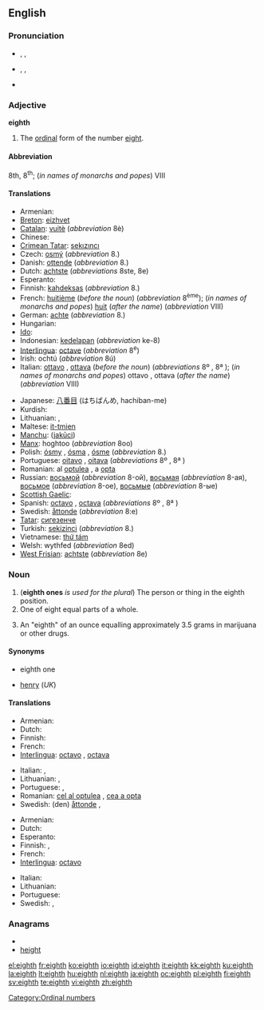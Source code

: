==English==
{{ordinalbox|en|7th|8th|9th|seventh|ninth|card=eight}}

===Pronunciation===
* {{a|RP}} {{enPR|ātth}}, {{IPA|/eɪtθ/}}, {{SAMPA|/eItT/}}
* {{a|GenAm}} {{enPR|ātth}}, {{IPA|/eɪtθ/|/eɪθ/}},  {{SAMPA|/eItT/|/eIT/}}
* {{audio|en-us-eighth.ogg|Audio (US)}}
*: {{rhymes|eɪtθ}}

===Adjective===
'''eighth'''

# The [[ordinal]] form of the number [[eight]].

====Abbreviation====
8th, 8<sup>th</sup>; (''in names of monarchs and popes'') VIII

====Translations====
{{trans-top|ordinal form of the number eight}}
* Armenian: {{t-|hy|ութերորդ|tr=ut'erord}}
* [[Breton]]: [[eizhvet]]
* [[Catalan]]: [[vuitè]] (''abbreviation'' 8è)
* Chinese: {{t|cmn|第八|tr=dìbā|sc=Hani}}
* [[Crimean Tatar]]: [[sekızıncı]]
* Czech: [[osmý]] (''abbreviation'' 8.)
* Danish: [[ottende]] (''abbreviation'' 8.)
* Dutch: [[achtste]] (''abbreviations'' 8ste, 8e)
* Esperanto: {{t-|eo|oka|xs=Esperanto}}
* Finnish: [[kahdeksas]] (''abbreviation'' 8.)
* French: [[huitième]] (''before the noun'') (''abbreviation'' 8<sup>ème</sup>); (''in names of monarchs and popes'') [[huit]] (''after the name'') (''abbreviation'' VIII)
* German: [[achte]] (''abbreviation'' 8.)
* Hungarian: {{t+|hu|nyolcadik}}
* [[Ido]]: {{t+|io|okesma|xs=Ido}}
* Indonesian: [[kedelapan]] (''abbreviation'' ke-8)
* [[Interlingua]]: [[octave]] (''abbreviation'' 8<sup>e</sup>)
* Irish: ochtú (''abbreviation'' 8ú)
* Italian: [[ottavo]] {{m}}, [[ottava]] {{f}} (''before the noun'') (''abbreviations'' 8º {{m}}, 8ª {{f}}); (''in names of monarchs and popes'') ottavo {{m}}, ottava {{f}} (''after the name'') (''abbreviation'' VIII)
{{trans-mid}}
* Japanese: [[八番目]] (はちばんめ, hachiban-me)
* Kurdish: {{ku-Arab|[[هه‌شته‌م]]}}
* Lithuanian: {{t+|lt|aštuntas|m|xs=Lithuanian}}, {{t+|lt|aštunta|f|xs=Lithuanian}}
* Maltese: [[it-tmien]]
* [[Manchu]]: ([[jakūci]])
* [[Manx]]: hoghtoo (''abbreviation'' 8oo)
* Polish: [[ósmy]] {{m}}, [[ósma]] {{f}}, [[ósme]] {{n}} (''abbreviation'' 8.)
* Portuguese: [[oitavo]] {{m}}, [[oitava]] {{f}} (''abbreviations'' 8º {{m}}, 8ª {{f}})
* Romanian: al [[optulea]] {{m}}, a [[opta]] {{f}}
* Russian: [[восьмой]] {{m}} (''abbreviation'' 8-ой), [[восьмая]] {{f}} (''abbreviation'' 8-ая), [[восьмое]] {{n}} (''abbreviation'' 8-ое), [[восьмые]] {{p}} (''abbreviation'' 8-ые)
* [[Scottish Gaelic]]: {{t|gd|ochdamh}}
* Spanish: [[octavo]] {{m}}, [[octava]] {{f}} (''abbreviations'' 8º {{m}}, 8ª {{f}})
* Swedish: [[åttonde]] (''abbreviation'' 8:e)
* [[Tatar]]: [[сигезенче]]
* Turkish: [[sekizinci]] (''abbreviation'' 8.)
* Vietnamese: [[thứ tám]]
* Welsh: wythfed (''abbreviation'' 8ed)
* [[West Frisian]]: [[achtste]] (''abbreviation'' 8e)
{{trans-bottom}}

===Noun===
{{en-noun}}

# ('''eighth ones''' ''is used for the plural'') The person or thing in the eighth position.
# One of eight equal parts of a whole.
# {{slang}} An "eighth" of an ounce equalling approximately 3.5 grams in marijuana or other drugs.

====Synonyms====
* {{i-c|person or thing in the eighth position}} eighth one
* {{i-c|one-eighth of an ounce of marijuana}} [[henry]] (''UK'')

====Translations====
{{trans-top|person or thing in the eighth position}}
* Armenian: {{t-|hy|ութերորդ|tr=ut'erord}}
* Dutch: {{t+|nl|achtste|m|f}}
* Finnish: {{t+|fi|kahdeksas}}
* French: {{t+|fr|huitième|m|f}}
* [[Interlingua]]: [[octavo]] {{m}}, [[octava]] {{f}}
{{trans-mid}}
* Italian: {{t+|it|ottavo|m}}, {{t+|it|ottava|f}}
* Lithuanian: {{t+|lt|aštuntas|m|xs=Lithuanian}}, {{t+|lt|aštunta|f|xs=Lithuanian}}
* Portuguese: {{t+|pt|oitavo|m}}, {{t+|pt|oitava|f}}
* Romanian: [[cel al optulea]] {{m}}, [[cea a opta]] {{f}}
* Swedish: (den) [[åttonde]] {{c}},  {{t+|sv|åtta|c}}
{{trans-bottom}}

{{trans-top|one of eight equal parts of a whole}}
* Armenian: {{t-|hy|ութերորդ|tr=ut'erord}}
* Dutch: {{t+|nl|achtste|n}}
* Esperanto: {{t-|eo|okono|xs=Esperanto}}
* Finnish: {{t-|fi|kahdeksasosa}}, {{t-|fi|kahdeksannes}}
* French: {{t+|fr|huitième|m}}
* [[Interlingua]]: [[octavo]]
{{trans-mid}}
* Italian: {{t+|it|ottavo|m}}
* Lithuanian: {{t+|lt|aštuntadalis|m|xs=Lithuanian}}
* Portuguese: {{t+|pt|oitavo|m}}
* Swedish: {{t+|sv|åttondel|c}}, {{t+|sv|åttondedel|c}}
{{trans-bottom}}

{{trans-top|slang: a quantity of marijuana weighing one-eighth of an ounce}}
{{trans-mid}}
{{trans-bottom}}

===Anagrams===
* {{alphagram|eghhit}}
* [[height#English|height]]


[[Category:Ordinal numbers]]

[[el:eighth]]
[[fr:eighth]]
[[ko:eighth]]
[[io:eighth]]
[[id:eighth]]
[[it:eighth]]
[[kk:eighth]]
[[ku:eighth]]
[[la:eighth]]
[[lt:eighth]]
[[hu:eighth]]
[[nl:eighth]]
[[ja:eighth]]
[[oc:eighth]]
[[pl:eighth]]
[[fi:eighth]]
[[sv:eighth]]
[[te:eighth]]
[[vi:eighth]]
[[zh:eighth]]